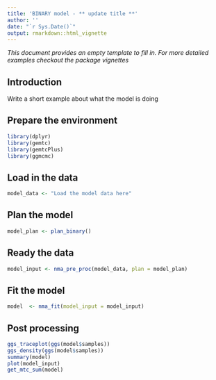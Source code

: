 ```yaml
---
title: 'BINARY model - ** update title **'
author: ''
date: "`r Sys.Date()`"
output: rmarkdown::html_vignette
---
```

_This document provides an empty template to fill in. For more detailed examples checkout the package vignettes_  
  
## Introduction
Write a short example about what the model is doing

## Prepare the environment
```r
library(dplyr)
library(gemtc)        
library(gemtcPlus)     
library(ggmcmc)  

```


## Load in the data
```r
model_data <- "Load the model data here"

```


## Plan the model 
```r
model_plan <- plan_binary()
```

## Ready the data 
```r
model_input <- nma_pre_proc(model_data, plan = model_plan)

```


## Fit the model 
```r
model  <- nma_fit(model_input = model_input)
```


## Post processing
```r
ggs_traceplot(ggs(model$samples))
ggs_density(ggs(model$samples))
summary(model)
plot(model_input)
get_mtc_sum(model)
```
